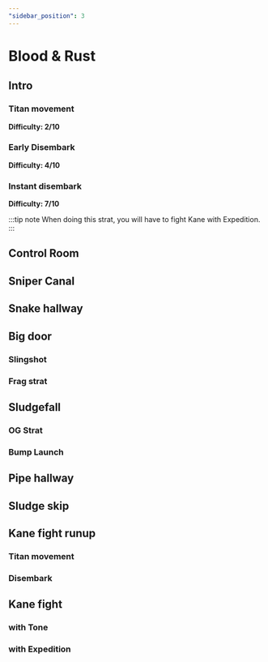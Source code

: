```yaml
---
"sidebar_position": 3
---
```



# Blood & Rust

## Intro

### Titan movement
**Difficulty: 2/10**

### Early Disembark
**Difficulty: 4/10**

### Instant disembark
**Difficulty: 7/10**

:::tip note
When doing this strat, you will have to fight Kane with Expedition.
:::

## Control Room

## Sniper Canal

## Snake hallway

## Big door

### Slingshot

### Frag strat

## Sludgefall

### OG Strat

### Bump Launch

## Pipe hallway

## Sludge skip

## Kane fight runup

### Titan movement

### Disembark

## Kane fight

### with Tone

### with Expedition